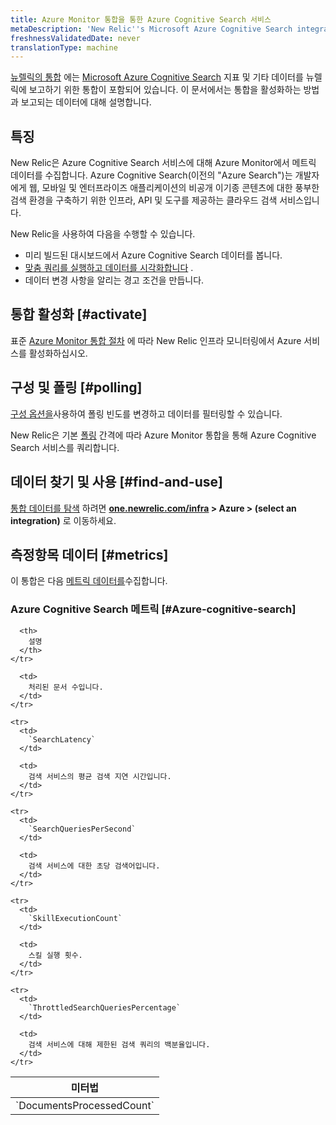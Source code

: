 ```yaml
---
title: Azure Monitor 통합을 통한 Azure Cognitive Search 서비스
metaDescription: 'New Relic''s Microsoft Azure Cognitive Search integration: what data it reports and how to enable it.'
freshnessValidatedDate: never
translationType: machine
---
```


[뉴렐릭의 통합](/docs/infrastructure/introduction-infra-monitoring) 에는 [Microsoft Azure Cognitive Search](https://azure.microsoft.com/en-in/products/search/) 지표 및 기타 데이터를 뉴렐릭에 보고하기 위한 통합이 포함되어 있습니다. 이 문서에서는 통합을 활성화하는 방법과 보고되는 데이터에 대해 설명합니다.

## 특징

New Relic은 Azure Cognitive Search 서비스에 대해 Azure Monitor에서 메트릭 데이터를 수집합니다. Azure Cognitive Search(이전의 &quot;Azure Search&quot;)는 개발자에게 웹, 모바일 및 엔터프라이즈 애플리케이션의 비공개 이기종 콘텐츠에 대한 풍부한 검색 환경을 구축하기 위한 인프라, API 및 도구를 제공하는 클라우드 검색 서비스입니다.

New Relic을 사용하여 다음을 수행할 수 있습니다.

* 미리 빌드된 대시보드에서 Azure Cognitive Search 데이터를 봅니다.
* [맞춤 쿼리를 실행하고 데이터를 시각화합니다](/docs/infrastructure/integrations-getting-started/getting-started/use-integration-data-new-relic-insights) .
* 데이터 변경 사항을 알리는 경고 조건을 만듭니다.

## 통합 활성화 [#activate]

표준 [Azure Monitor 통합 절차](/docs/infrastructure/microsoft-azure-integrations/azure-integrations-list/azure-monitor) 에 따라 New Relic 인프라 모니터링에서 Azure 서비스를 활성화하십시오.

## 구성 및 폴링 [#polling]

[구성 옵션을](/docs/infrastructure/microsoft-azure-integrations/azure-integrations-list/azure-monitor/#settings)사용하여 폴링 빈도를 변경하고 데이터를 필터링할 수 있습니다.

New Relic은 기본 [폴링](/docs/infrastructure/microsoft-azure-integrations/azure-integrations-list/azure-monitor/#settings) 간격에 따라 Azure Monitor 통합을 통해 Azure Cognitive Search 서비스를 쿼리합니다.

## 데이터 찾기 및 사용 [#find-and-use]

[통합 데이터를 탐색](/docs/infrastructure/integrations/find-use-infrastructure-integration-data) 하려면 <DNT>**[one.newrelic.com/infra](https://one.newrelic.com/infra) &gt; Azure &gt; (select an integration)**</DNT> 로 이동하세요.

## 측정항목 데이터 [#metrics]

이 통합은 다음 [메트릭 데이터를](/docs/infrastructure/integrations-getting-started/getting-started/understand-integration-data-data-types#metric)수집합니다.

### Azure Cognitive Search 메트릭 [#Azure-cognitive-search]

<table>
  <thead>
    <tr>
      <th style={{ width: "300px" }}>
        미터법
      </th>

      <th>
        설명
      </th>
    </tr>
  </thead>

  <tbody>
    <tr>
      <td>
        `DocumentsProcessedCount`
      </td>

      <td>
        처리된 문서 수입니다.
      </td>
    </tr>

    <tr>
      <td>
        `SearchLatency`
      </td>

      <td>
        검색 서비스의 평균 검색 지연 시간입니다.
      </td>
    </tr>

    <tr>
      <td>
        `SearchQueriesPerSecond`
      </td>

      <td>
        검색 서비스에 대한 초당 검색어입니다.
      </td>
    </tr>

    <tr>
      <td>
        `SkillExecutionCount`
      </td>

      <td>
        스킬 실행 횟수.
      </td>
    </tr>

    <tr>
      <td>
        `ThrottledSearchQueriesPercentage`
      </td>

      <td>
        검색 서비스에 대해 제한된 검색 쿼리의 백분율입니다.
      </td>
    </tr>
  </tbody>
</table>